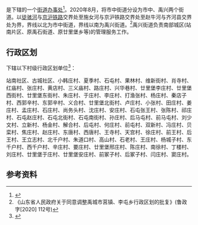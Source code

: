 {{中国乡级行政区|37/14/82/002/000
|政府驻地 = 骇河街1376号
|总面积 = 100.9平方公里
|总人口 = 6万人
|总人口年份 = 2020年
| 电话区号 = 534
}}

'''{{PAGENAMEBASE}}'''是{{PRC admin/fullname|37/14/82/002/000|3}}下辖的一个[[街道办事处|街道办事处]]<ref>{{PRC admin/ref sgc|{{PRC admin/parent|37/14/82/002/000}}}}</ref>。2020年8月，将市中街道分设为市中、禹兴两个街道。以[[徒骇河|徒骇河]]与[[京沪铁路|京沪铁路]]交界处至施女河与京沪铁路交界处至赵牛河与齐河县交界处为界，界线以北为市中街道，界线以南为禹兴街道。<ref>《山东省人民政府关于同意调整禹城市莒镇、李屯乡行政区划的批复》(鲁政字[2020] 112号)</ref>禹兴街道负责南部城区(站南片区、原禹石街道、原廿里堡乡等)的管理服务工作。

== 行政区划 ==
{{PAGENAMEBASE}}下辖以下村级行政区划单位<ref>{{PRC admin/ref sgc|37/14/82/002/000}}</ref>：

站南社区、古城社区、小韩庄村、夏季村、石屯村、果林村、维新街村、肖寺村、红庙村、张庄村、黄店村、三义庙村、路庄村、兴华巷村、廿里堡李庄村、廿里堡西街村、廿里堡东街村、朱庄村、于庄村、李庄村、打渔张村、杨庄村、秦店子村、西郭辛村、东郭辛村、义合村、廿里堡北街村、卢庄村、小张村、田庄村、姜庄村、孟庄村、石庄村、尚务头村、沈庄村、安庄村、石屯张王村、张陈村、祁庄村、石屯赵庄村、石屯北街村、石屯南街村、孙庄村、后马屯村、前马屯村、刘少文村、立新村、杨金村、解合村、后屯村、何庄村、前屯村、双新村、冯庄村、贝栾村、焦庄村、赵庄村、东唐村、西唐村、王寺村、天宫村、徐庄村、前王村、后王村、王立志村、北千户村、朱道口村、高山村、石老村、王庄村、杨城子村、东千户村、西千户村、辛庄村、要庄村、廿里堡邢庄村、陈庄村、南徐村、丁楼村、刘庄村、廿里堡于庄村、廿里堡安庄村、前冢子村、后冢子村、闫庄村、窦庄村。

== 参考资料 ==

{{reflist}}

{{PRC admin/navcat|37/14/82/002/000}}